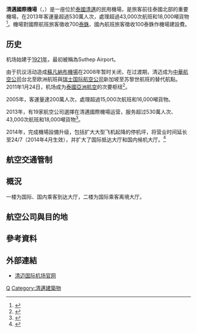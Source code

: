 {{Expand|time=2014-02-18T14:52:46+00:00}}
{{Infobox Airport |
  airport_name =清邁國際機場<br />Chiang Mai International Airport<br />ท่าอากาศยานนานาชาติเชียงใหม่|
  photo =Chiang Mai Intl Airport.jpg|
  type = 軍民合用 |
  run by = [[Airports_of_Thailand_Public_Company_Limited|Airports of Thailand Public Company Limited]]|
  opened = 1954年12月13日|
  city = [[清邁|清邁]] |
  distance_to_city = 4公里|
  elevation = 1035-{zh-hans:英尺; zh-hant:呎;}-（315.5米） |
  coordinates={{coord|18|46|18|N|98|57|45|E|type:airport|display=inline,title}}|
  IATA = CNX |
  ICAO = VTCC |
  runway1_heading = 18/36 |
  runway1_feet =  10,171 |
  runway1_meter = 3,100 |
  runway1_surface = 瀝青|}}
'''清邁國際機場'''（{{thai|t=ท่าอากาศยานเชียงใหม่|phon=Th̀āxākāṣ̄yān cheīyngh̄ım̀}}，{{airport codes|CNX|VTCC}}）是一座位於[[泰國|泰國]][[清邁|清邁]]的民用機場，是旅客前往泰國北部的重要機場，在2013年客運量超過530萬人次，處理超過43,000次航班和18,000噸貨物<ref name=AOT>{{cite web|title=Air Transport Statistic|url=http://airportthai.co.th/main/en/1115-air-transport-statistic|website=Airports of Thailand PLC (AOT)|accessdate=2015-01-23|deadurl=yes|archiveurl=https://web.archive.org/web/20141207204925/http://airportthai.co.th/main/en/1115-air-transport-statistic|archivedate=2014年12月7日}}</ref>。機場對國際航班旅客徵收700[[泰銖|泰銖]]、國內航班旅客徵收100泰銖作機場建設費。
==历史==
机场始建于[[1921年|1921年]]，最初被稱為Suthep Airport。

由于抗议活动造成[[蘇凡納布機場|蘇凡納布機場]]在2008年暂时关闭，在过渡期，清迈成为[[中華航空公司|中華航空公司]]台北至欧洲航班與[[瑞士国际航空公司|瑞士国际航空公司]]新加坡至苏黎世航班的替代航點。2011年1月24日，机场成为[[泰國亞洲航空|泰國亞洲航空]]的次要枢纽<ref>{{cite web|url=http://www.nst.com.my/nst/articles/AirAsiaopensnewhubinChiangMai/Article/ |title=Archived copy |accessdate=2010-11-18 |deadurl=yes |archiveurl=https://web.archive.org/web/20101124213255/http://www.nst.com.my/nst/articles/AirAsiaopensnewhubinChiangMai/Article |archivedate=2010-11-24 }}</ref>。

2005年，客運量達200萬人次，處理超過15,000次航班和16,000噸貨物。

2013年，有19家航空公司選擇在清邁國際機場运营，服务超过530萬人次、43,000次航班和18,000噸貨物<ref name=AOT>{{cite web|title=Air Transport Statistic|url=http://airportthai.co.th/main/en/1115-air-transport-statistic|website=Airports of Thailand PLC (AOT)|accessdate=2015-01-23|deadurl=yes|archiveurl=https://web.archive.org/web/20141207204925/http://airportthai.co.th/main/en/1115-air-transport-statistic|archivedate=2014年12月7日}}</ref>。

2014年，完成機場設備升级，包括扩大大型飞机起降的停机坪，将营业时间延长至24/7（2014年4月生效），并扩大了国际抵达大厅和国内候机大厅。<ref> {{cite web | url = http：// www .ttrweekly.com / site / 2014/01 / aot-expandednds-chiang-mai-airport / | title = Archived copy | accessdate = 2015-11-14 | deadurl = yes | archiveurl = https：//web.archive.org /web/20151117023926/http://www.ttrweekly.com/site/2014/01/aot-expands-chiang-mai-airport/ | archivedate = 2015年11月17日}} </ref>

== 航空交通管制 ==

== 概況 ==
一楼为国际、国内乘客到达大厅，二楼为国际乘客离境大厅。

==航空公司與目的地==
{{Airport-dest-list | 3rdcoltitle = 航廈
|{{flagicon|THA}} [[泰國國際航空|泰國國際航空]] | [[蘇凡納布機場|曼谷-蘇凡納布]] | 國內線
|{{flagicon|THA}} [[曼谷航空|曼谷航空]]| [[蘇凡納布機場|曼谷-蘇凡納布]]、[[布吉國際機場|布吉]]、[[蘇梅機場|蘇梅]]、[[喀比國際機場|喀比]]、{{link-en|夜豐頌機場|Mae Hong Son Airport|夜豐頌}} | 國內線
|{{flagicon|THA}} [[曼谷航空|曼谷航空]] | [[仰光國際機場|仰光]]、[[曼德勒國際機場|曼德勒]]、[[內排國際機場|河內]] | 國際線
|{{flagicon|THA}} [[微笑泰航|微笑泰航]] | [[廊曼國際機場|曼谷-廊曼]]、[[布吉國際機場|布吉]]  | 國內線
|{{flagicon|THA}} [[微笑泰航|微笑泰航]] | [[高雄國際機場|高雄]]  | 國際線
|{{flagicon|THA}} [[飛鳥航空|飛鳥航空]] | [[廊曼國際機場|曼谷-廊曼]]、[[烏隆他尼機場|烏隆他尼]]、[[烏汶機場|烏汶]] | 國內線
|{{flagicon|THA}} [[飛鳥航空|飛鳥航空]] | [[南宁吴圩国际机场|南宁]] | 國際線
|{{flagicon|THA}} [[泰國亞洲航空|泰國亞洲航空]] | [[廊曼國際機場|曼谷-廊曼]]、[[乌塔保国际机场|烏打拋]]、[[布吉國際機場|布吉]]、[[合艾國際機場|合艾]]、[[喀比機場|喀比]]、 [[素叻他尼機場|素叻他尼]]、{{link-en|孔敬機場|Khon Kaen Airport|孔敬}}| 國內線
|{{flagicon|THA}} [[泰國亞洲航空|泰國亞洲航空]] | '''東南亞：'''[[內排國際機場|河內]]、[[峴港國際機場|峴港]]<BR>'''中港澳臺：'''[[泉州晋江国际机场|泉州]]、[[长沙黃花國際機場|長沙]]、[[南昌昌北國際機場|南昌]]、[[深圳寶安國際機場|深圳]]、[[三亚凤凰国际机场|三亚]]、[[香港國際機場|香港]]、[[澳門國際機場|澳門]]、[[台灣桃園國際機場|台北/桃園]]<BR>'''季節性：'''[[北京首都國際機場|北京/首都]] | 國際線
|{{flagicon|THA}} [[泰國獅子航空|泰國獅子航空]] | [[廊曼國際機場|曼谷-廊曼]] | 國內線
|{{flagicon|THA}} [[泰國獅子航空|泰國獅子航空]] | [[廣州白雲國際機場|廣州]]、[[成都雙流國際機場|成都]]<BR>'''包機：'''[[南京禄口国际机场|南京]] | 國內線
|{{flagicon|THA}} [[泰國越捷航空|泰國越捷航空]] | [[蘇凡納布機場|曼谷-蘇凡納布]] | 國內線
|{{flagicon|MYA}} [[緬甸國際航空|緬甸國際航空]] | [[仰光國際機場|仰光]] | 國際線
|{{flagicon|LAO}} [[寮國航空|寮國航空]] | [[琅勃拉邦国际机场|琅勃拉邦]] | 國際線
|{{flagicon|MYS}} [[亞洲航空|亞洲航空]] | [[吉隆坡國際機場|吉隆坡]] | 國際線
|{{flagicon|SGP}} [[酷航|酷航]] | [[樟宜機場|新加坡]] | 國際線
|{{flagicon|VNM}} [[越捷航空|越捷航空]] | [[新山一國際機場|胡志明市]]| 國際線
|{{flagicon|VNM}} {{nowrap|[[捷星太平洋航空|捷星太平洋航空]]}} | '''季節性：'''[[洞海機場|洞海]] | 國際線
|{{flagicon|CHN}} [[中國國際航空|中國國際航空]] | [[北京首都國際機場|北京/首都]]、[[武漢天河國際機場|武漢]] | 國際線
|{{flagicon|CHN}} [[中國東方航空|中國東方航空]]| [[北京首都國際機場|北京/首都]]、[[上海浦東國際機場|上海/浦東]]、[[昆明長水國際機場|昆明]] | 國際線
|{{flagicon|CHN}} [[中國南方航空|中國南方航空]] | [[廣州白雲國際機場|廣州]] | 國際線
|{{flagicon|CHN}} [[海南航空|海南航空]]| [[深圳寶安國際機場|深圳]]|國際線
|{{flagicon|CHN}} [[首都航空|首都航空]]| [[海口美蘭國際機場|海口]]|國際線
|{{flagicon|CHN}} [[山東航空|山東航空]]| [[重慶江北國際機場|重慶]]、[[济南遥墙国际机场|济南]]|國際線
|{{flagicon|CHN}} [[四川航空|四川航空]]| [[成都雙流國際機場|成都]]、[[西安咸阳国际机场|西安]]|國際線
|{{flagicon|CHN}} [[吉祥航空|吉祥航空]] | [[上海浦東國際機場|上海/浦東]] | 國際線
|{{flagicon|CHN}} [[春秋航空|春秋航空]] | [[上海浦東國際機場|上海/浦東]]、[[廣州白雲國際機場|廣州]] | 國際線
|{{flagicon|CHN}} [[祥鵬航空|祥鵬航空]] | [[昆明長水國際機場|昆明]] | 國際線
|{{flagicon|CHN}} [[瑞麗航空|瑞麗航空]] | [[西雙版納嘎灑國際機場|西雙版納]] | 國際線
|{{flagicon|HKG}} [[国泰港龙航空|国泰港龙航空]] |  [[香港國際機場|香港]] | 國際線
|{{flagicon|HKG}} {{nowrap|[[香港快運航空|香港快運航空]]}} |  [[香港國際機場|香港]] | 國際線
|{{flagicon|TWN}} [[中華航空|中華航空]]| [[台灣桃園國際機場|台北/桃園]](2020年6月23日復辦)| 國際線
|{{flagicon|TWN}} [[長榮航空|長榮航空]]| [[台灣桃園國際機場|台北/桃園]]| 國際線
|{{flagicon|KOR}} [[大韓航空|大韓航空]] | [[仁川國際機場|首爾/仁川]] | 國際線
|{{flagicon|KOR}} [[真航空|真航空]] | [[仁川國際機場|首爾/仁川]] | 國際線
|{{flagicon|KOR}} [[濟州航空|濟州航空]] | [[仁川國際機場|首爾/仁川]] | 國際線
|{{flagicon|KOR}} [[德威航空|德威航空]] | [[仁川國際機場|首爾/仁川]]| 國際線
|{{flagicon|QAT}} [[卡塔爾航空|卡塔爾航空]]| '''季節性：'''[[哈馬德國際機場|多哈]]|國際線
}}

== 參考資料 ==
{{reflist}}

== 外部連結 ==
{{commonscat|Chiang Mai International Airport}}
{{Portal box|泰國|航空}}
*[https://chiangmai.airportthai.co.th/ 清迈国际机场官网] {{Wayback|url=https://chiangmai.airportthai.co.th/ |date=20211207143326 }}

{{泰国机场}}

[[Category:泰國機場|Q]]
[[Category:清邁建築物|Category:清邁建築物]]
